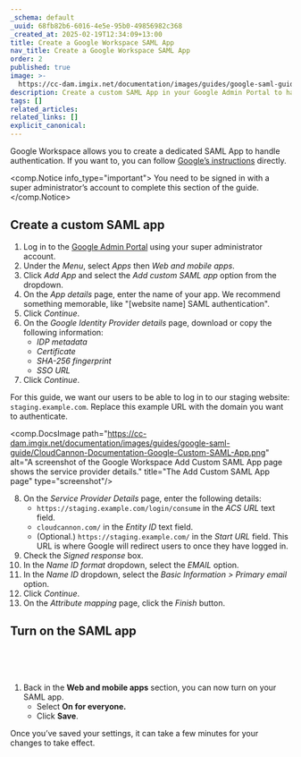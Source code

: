 ```yaml
---
_schema: default
_uuid: 68fb82b6-6016-4e5e-95b0-49856982c368
_created_at: 2025-02-19T12:34:09+13:00
title: Create a Google Workspace SAML App
nav_title: Create a Google Workspace SAML App
order: 2
published: true
image: >-
  https://cc-dam.imgix.net/documentation/images/guides/google-saml-guide/CloudCannon-Documentation-Google-SAML-Guide.png
description: Create a custom SAML App in your Google Admin Portal to handle
tags: []
related_articles:
related_links: []
explicit_canonical:
---
```

Google Workspace allows you to create a dedicated SAML App to handle authentication. If you want to, you can follow [Google’s instructions](https://support.google.com/a/answer/6087519?hl=en) directly.

<comp.Notice info_type="important">
  You need to be signed in with a super administrator’s account to complete this section of the guide.
</comp.Notice>

## Create a custom SAML app

1. Log in to the [Google Admin Portal](https://admin.google.com/) using your super administrator account.
2. Under the *Menu*, select *Apps* then *Web and mobile apps*.
3. Click *Add App* and select the *Add custom SAML app* option from the dropdown.
4. On the *App details* page, enter the name of your app. We recommend something memorable, like "\[website name\] SAML authentication".
5. Click *Continue*.
6. On the *Google Identity Provider details* page, download or copy the following information:
   * *IDP metadata*
   * *Certificate*
   * *SHA-256 fingerprint*
   * *SSO URL*
7. Click *Continue*.

For this guide, we want our users to be able to log in to our staging website: `staging.example.com`. Replace this example URL with the domain you want to authenticate.

<comp.DocsImage path="https://cc-dam.imgix.net/documentation/images/guides/google-saml-guide/CloudCannon-Documentation-Google-Custom-SAML-App.png" alt="A screenshot of the Google Workspace Add Custom SAML App page shows the service provider details." title="The Add Custom SAML App page" type="screenshot"/>

8. On the *Service Provider Details* page, enter the following details:
   * `https://staging.example.com/login/consume` in the *ACS URL* text field.
   * `cloudcannon.com/` in the *Entity ID* text field.
   * (Optional.) `https://staging.example.com/` in the *Start URL* field. This URL is where Google will redirect users to once they have logged in.
9. Check the *Signed response* box.
10. In the *Name ID format* dropdown, select the *EMAIL* option.
11. In the *Name ID* dropdown, select the *Basic Information &gt; Primary email* option.
12. Click *Continue*.
13. On the *Attribute mapping* page, click the *Finish* button.

## Turn on the SAML app

&nbsp;

&nbsp;

1. Back in the **Web and mobile apps** section, you can now turn on your SAML app.
   * Select **On for everyone.**
   * Click **Save**.

Once you’ve saved your settings, it can take a few minutes for your changes to take effect.